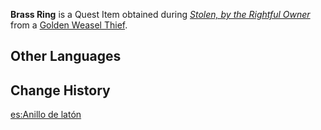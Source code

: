{{Item Infobox
|id           = 101641
|image        = Item Brass Ring.png
|type         = Quest Items
|description  = A ring that you got off a [[Golden Weasel Thief]]. See how it glitters, see how it shines! The Weasel Thief must have planned on using it to attract a mate, and it does indeed look quite valuable. One imagines that its owner must be quite distressed at the moment.
|source1      = Obtained during ''[[Stolen, by the Rightful Owner]]''
}}
'''Brass Ring''' is a Quest Item obtained during ''[[Stolen, by the Rightful Owner]]'' from a [[Golden Weasel Thief]].

==Other Languages==
{{Other Languages
|default_hidden = 1
|en      = Brass Ring
|zhs     = 黄铜戒指
|zhs_rm  = Huángtóng Jièzhǐ
|zht     = 黃銅戒指
|zht_rm  = Huángtóng Jièzhǐ
|ja      = 黄銅の指輪
|ja_rm   = Oudou no Yubiwa
|ko      = 황동 반지
|ko_rm   = Hwangdong Banji
|es      = Anillo de latón
|fr      = Anneau en cuivre
|ru      = Латунное кольцо
|th      = แหวนทองเหลือง
|th_rm   = Waen Thong Lueang
|vi      = Chiếc Nhẫn Đồng
|de      = Messingring
|id      = Cincin Kuningan
|pt      = Anel de Latão
|tr      = Pirinç Yüzük
|it      = Anello d'ottone
}}

==Change History==
{{Change History|2.6}}

[[es:Anillo de latón]]